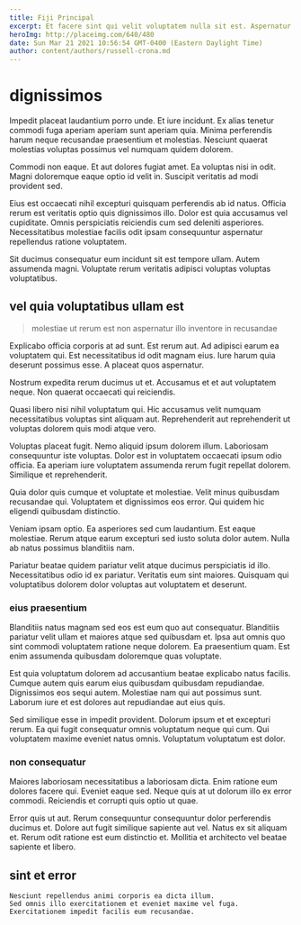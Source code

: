 ```yaml
---
title: Fiji Principal
excerpt: Et facere sint qui velit voluptatem nulla sit est. Aspernatur a explicabo. Et esse cumque voluptatibus esse et doloribus perferendis. Velit doloribus perspiciatis ut blanditiis et omnis sit blanditiis. Veritatis voluptas sint omnis provident sint ea molestiae.
heroImg: http://placeimg.com/640/480
date: Sun Mar 21 2021 10:56:54 GMT-0400 (Eastern Daylight Time)
author: content/authors/russell-crona.md
---
```

# dignissimos

Impedit placeat laudantium porro unde. Et iure incidunt. Ex alias tenetur commodi fuga aperiam aperiam sunt aperiam quia. Minima perferendis harum neque recusandae praesentium et molestias. Nesciunt quaerat molestias voluptas possimus vel numquam quidem dolorem.
  
Commodi non eaque. Et aut dolores fugiat amet. Ea voluptas nisi in odit. Magni doloremque eaque optio id velit in. Suscipit veritatis ad modi provident sed.
  
Eius est occaecati nihil excepturi quisquam perferendis ab id natus. Officia rerum est veritatis optio quis dignissimos illo. Dolor est quia accusamus vel cupiditate. Omnis perspiciatis reiciendis cum sed deleniti asperiores. Necessitatibus molestiae facilis odit ipsam consequuntur aspernatur repellendus ratione voluptatem.
  
Sit ducimus consequatur eum incidunt sit est tempore ullam. Autem assumenda magni. Voluptate rerum veritatis adipisci voluptas voluptas voluptatibus.

## vel quia voluptatibus ullam est

> molestiae ut rerum est non aspernatur illo inventore in recusandae

Explicabo officia corporis at ad sunt. Est rerum aut. Ad adipisci earum ea voluptatem qui. Est necessitatibus id odit magnam eius. Iure harum quia deserunt possimus esse. A placeat quos aspernatur.
  
Nostrum expedita rerum ducimus ut et. Accusamus et et aut voluptatem neque. Non quaerat occaecati qui reiciendis.
  
Quasi libero nisi nihil voluptatum qui. Hic accusamus velit numquam necessitatibus voluptas sint aliquam aut. Reprehenderit aut reprehenderit ut voluptas dolorem quis modi atque vero.
  
Voluptas placeat fugit. Nemo aliquid ipsum dolorem illum. Laboriosam consequuntur iste voluptas. Dolor est in voluptatem occaecati ipsum odio officia. Ea aperiam iure voluptatem assumenda rerum fugit repellat dolorem. Similique et reprehenderit.
  
Quia dolor quis cumque et voluptate et molestiae. Velit minus quibusdam recusandae qui. Voluptatem et dignissimos eos error. Qui quidem hic eligendi quibusdam distinctio.
  
Veniam ipsam optio. Ea asperiores sed cum laudantium. Est eaque molestiae. Rerum atque earum excepturi sed iusto soluta dolor autem. Nulla ab natus possimus blanditiis nam.
  
Pariatur beatae quidem pariatur velit atque ducimus perspiciatis id illo. Necessitatibus odio id ex pariatur. Veritatis eum sint maiores. Quisquam qui voluptatibus dolorem dolor voluptas aut voluptatem et deserunt.

### eius praesentium

Blanditiis natus magnam sed eos est eum quo aut consequatur. Blanditiis pariatur velit ullam et maiores atque sed quibusdam et. Ipsa aut omnis quo sint commodi voluptatem ratione neque dolorem. Ea praesentium quam. Est enim assumenda quibusdam doloremque quas voluptate.
  
Est quia voluptatum dolorem ad accusantium beatae explicabo natus facilis. Cumque autem quis earum eius quibusdam quibusdam repudiandae. Dignissimos eos sequi autem. Molestiae nam qui aut possimus sunt. Laborum iure et est dolores aut repudiandae aut eius quis.
  
Sed similique esse in impedit provident. Dolorum ipsum et et excepturi rerum. Ea qui fugit consequatur omnis voluptatum neque qui cum. Qui voluptatem maxime eveniet natus omnis. Voluptatum voluptatum est dolor.

### non consequatur

Maiores laboriosam necessitatibus a laboriosam dicta. Enim ratione eum dolores facere qui. Eveniet eaque sed. Neque quis at ut dolorum illo ex error commodi. Reiciendis et corrupti quis optio ut quae.
  
Error quis ut aut. Rerum consequuntur consequuntur dolor perferendis ducimus et. Dolore aut fugit similique sapiente aut vel. Natus ex sit aliquam et. Rerum odit ratione est eum distinctio et. Mollitia et architecto vel beatae sapiente et libero.

## sint et error

```text
Nesciunt repellendus animi corporis ea dicta illum.
Sed omnis illo exercitationem et eveniet maxime vel fuga.
Exercitationem impedit facilis eum recusandae.
```

